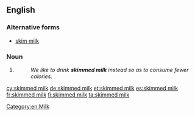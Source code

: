 ==English==

===Alternative forms===
* [[skim milk]] {{qualifier|US|Australia}}

===Noun===
{{en-noun|head=[[skimmed]] [[milk]]|-}}

# {{standard form of|skim milk|from=British|lang=en}}
#: ''We like to drink '''skimmed milk''' instead so as to consume fewer calories.''

[[Category:en:Milk]]

[[cy:skimmed milk]]
[[de:skimmed milk]]
[[et:skimmed milk]]
[[es:skimmed milk]]
[[fr:skimmed milk]]
[[fi:skimmed milk]]
[[ta:skimmed milk]]